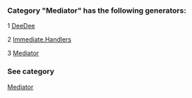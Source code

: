 ### Category "Mediator" has the following generators:

   1 [DeeDee](/docs/DeeDee)

   2 [Immediate.Handlers](/docs/Immediate.Handlers)

   3 [Mediator](/docs/Mediator)

### See category

[Mediator](/docs/Categories/Mediator)
